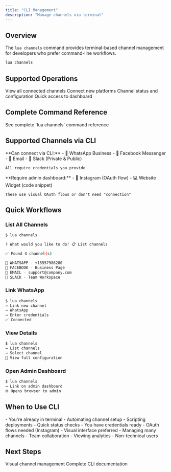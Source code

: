```yaml
---
title: "CLI Management"
description: "Manage channels via terminal"
---
```


## Overview

The `lua channels` command provides terminal-based channel management for developers who prefer command-line workflows.

```bash
lua channels
```

## Supported Operations

<CardGroup cols={2}>
  <Card title="List Channels" icon="list">
    View all connected channels
  </Card>
  <Card title="Link New Channel" icon="link">
    Connect new platforms
  </Card>
  <Card title="View Details" icon="info">
    Channel status and configuration
  </Card>
  <Card title="Open Admin" icon="arrow-up-right-from-square">
    Quick access to dashboard
  </Card>
</CardGroup>

## Complete Command Reference

<Card title="Full CLI Documentation" icon="terminal" href="/cli/channels-command" horizontal>
  See complete `lua channels` command reference
</Card>

## Supported Channels via CLI

<Tabs>
  <Tab title="✅ Supported">
    **Can connect via CLI:**
    - 📱 WhatsApp Business
    - 💬 Facebook Messenger
    - 📧 Email
    - 💼 Slack (Private & Public)
    
    All require credentials you provide
  </Tab>

  <Tab title="🌐 Admin Only">
    **Require admin dashboard:**
    - 📸 Instagram (OAuth flow)
    - 💻 Website Widget (code snippet)
    
    These use visual OAuth flows or don't need "connection"
  </Tab>
</Tabs>

## Quick Workflows

### List All Channels

```bash
$ lua channels

? What would you like to do? 📋 List channels

✅ Found 4 channel(s)

📱 WHATSAPP - +15557986280
💬 FACEBOOK - Business Page  
📧 EMAIL - support@company.com
💼 SLACK - Team Workspace
```

### Link WhatsApp

```bash
$ lua channels
→ Link new channel
→ WhatsApp
→ Enter credentials
✅ Connected
```

### View Details

```bash
$ lua channels
→ List channels
→ Select channel
📄 View full configuration
```

### Open Admin Dashboard

```bash
$ lua channels
→ Link on admin dashboard
🌐 Opens browser to admin
```

## When to Use CLI

<AccordionGroup>
  <Accordion title="✅ Use CLI when:">
    - You're already in terminal
    - Automating channel setup
    - Scripting deployments
    - Quick status checks
    - You have credentials ready
  </Accordion>

  <Accordion title="🌐 Use Admin when:">
    - OAuth flows needed (Instagram)
    - Visual interface preferred
    - Managing many channels
    - Team collaboration
    - Viewing analytics
    - Non-technical users
  </Accordion>
</AccordionGroup>

## Next Steps

<CardGroup cols={2}>
  <Card title="Admin Dashboard" icon="gauge" href="/channels/admin-dashboard">
    Visual channel management
  </Card>
  <Card title="Command Reference" icon="book" href="/cli/channels-command">
    Complete CLI documentation
  </Card>
</CardGroup>
